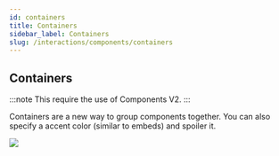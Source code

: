 ```yaml
---
id: containers
title: Containers
sidebar_label: Containers
slug: /interactions/components/containers
---
```


## Containers

:::note
This require the use of Components V2.
:::

Containers are a new way to group components together. You can also specify a accent color (similar to embeds) and spoiler it.

<img src="/img/placeholder.png" />

